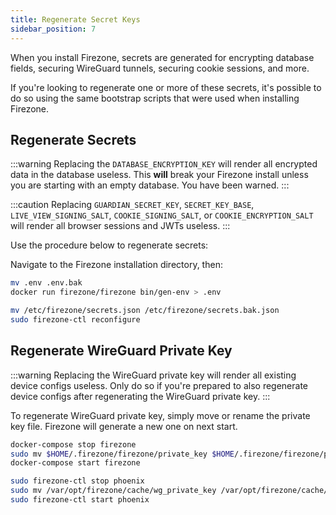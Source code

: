 ```yaml
---
title: Regenerate Secret Keys
sidebar_position: 7
---
```


When you install Firezone, secrets are generated for encrypting database
fields, securing WireGuard tunnels, securing cookie sessions, and more.

If you're looking to regenerate one or more of these secrets, it's possible
to do so using the same bootstrap scripts that were used when installing
Firezone.

## Regenerate Secrets

:::warning
Replacing the `DATABASE_ENCRYPTION_KEY` will render all encrypted data in the
database useless. This **will** break your Firezone install unless you are
starting with an empty database. You have been warned.
:::

:::caution
Replacing `GUARDIAN_SECRET_KEY`, `SECRET_KEY_BASE`, `LIVE_VIEW_SIGNING_SALT`,
`COOKIE_SIGNING_SALT`, or `COOKIE_ENCRYPTION_SALT`
will render all browser sessions and JWTs useless.
:::

Use the procedure below to regenerate secrets:

<Tabs>
  <TabItem value="docker" label="Docker" default>

Navigate to the Firezone installation directory, then:

```bash
mv .env .env.bak
docker run firezone/firezone bin/gen-env > .env
```

  </TabItem>
  <TabItem value="omnibus" label="Omnibus">

```bash
mv /etc/firezone/secrets.json /etc/firezone/secrets.bak.json
sudo firezone-ctl reconfigure
```

  </TabItem>
</Tabs>

## Regenerate WireGuard Private Key

:::warning
Replacing the WireGuard private key will render all existing device configs
useless. Only do so if you're prepared to also regenerate device configs
after regenerating the WireGuard private key.
:::

To regenerate WireGuard private key, simply move or rename the private key file.
Firezone will generate a new one on next start.

<Tabs>
  <TabItem value="docker" label="Docker" default>

```bash
docker-compose stop firezone
sudo mv $HOME/.firezone/firezone/private_key $HOME/.firezone/firezone/private_key.bak
docker-compose start firezone
```

  </TabItem>
  <TabItem value="omnibus" label="Omnibus">

```bash
sudo firezone-ctl stop phoenix
sudo mv /var/opt/firezone/cache/wg_private_key /var/opt/firezone/cache/wg_private_key.bak
sudo firezone-ctl start phoenix
```

  </TabItem>
</Tabs>
